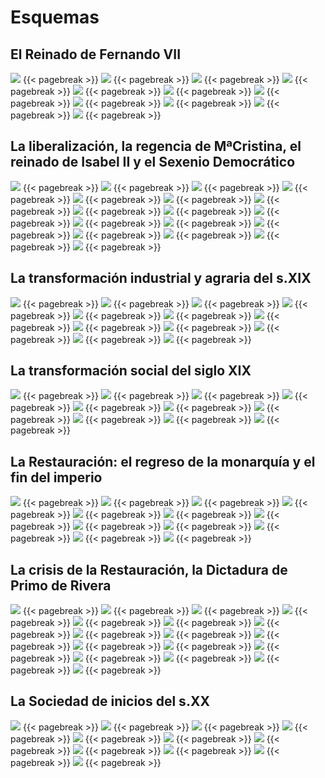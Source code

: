 # Esquemas


## El Reinado de Fernando VII

![](../pictures/Esquemas/Fernando/Esquema-00.png)  {{< pagebreak >}}
![](../pictures/Esquemas/Fernando/Esquema-01.png)  {{< pagebreak >}}
![](../pictures/Esquemas/Fernando/Esquema-02.png)  {{< pagebreak >}}
![](../pictures/Esquemas/Fernando/Esquema-03.png)  {{< pagebreak >}}
![](../pictures/Esquemas/Fernando/Esquema-04.png)  {{< pagebreak >}}
![](../pictures/Esquemas/Fernando/Esquema-05.png)  {{< pagebreak >}}
![](../pictures/Esquemas/Fernando/Esquema-06.png)  {{< pagebreak >}}
![](../pictures/Esquemas/Fernando/Esquema-07.png)  {{< pagebreak >}}
![](../pictures/Esquemas/Fernando/Esquema-08.png)  {{< pagebreak >}}
![](../pictures/Esquemas/Fernando/Esquema-10.png)  {{< pagebreak >}}
![](../pictures/Esquemas/Fernando/Esquema-11.png)  {{< pagebreak >}}


## La liberalización, la regencia de MªCristina, el reinado de Isabel II y el Sexenio Democrático

![](../pictures/Esquemas/Isabel/Esquema-12.png)  {{< pagebreak >}}
![](../pictures/Esquemas/Isabel/Esquema-13.png)  {{< pagebreak >}}
![](../pictures/Esquemas/Isabel/Esquema-14.png)  {{< pagebreak >}}
![](../pictures/Esquemas/Isabel/Esquema-15.png)  {{< pagebreak >}}
![](../pictures/Esquemas/Isabel/Esquema-16.png)  {{< pagebreak >}}
![](../pictures/Esquemas/Isabel/Esquema-17.png)  {{< pagebreak >}}
![](../pictures/Esquemas/Isabel/Esquema-18.png)  {{< pagebreak >}}
![](../pictures/Esquemas/Isabel/Esquema-19.png)  {{< pagebreak >}}
![](../pictures/Esquemas/Isabel/Esquema-20.png)  {{< pagebreak >}}
![](../pictures/Esquemas/Isabel/Esquema-21.png)  {{< pagebreak >}}
![](../pictures/Esquemas/Isabel/Esquema-22.png)  {{< pagebreak >}}
![](../pictures/Esquemas/Isabel/Esquema-23.png)  {{< pagebreak >}}
![](../pictures/Esquemas/Isabel/Esquema-24.png)  {{< pagebreak >}}
![](../pictures/Esquemas/Isabel/Esquema-25.png)  {{< pagebreak >}}
![](../pictures/Esquemas/Isabel/Esquema-26.png)  {{< pagebreak >}}
![](../pictures/Esquemas/Isabel/Esquema-28.png)  {{< pagebreak >}}
![](../pictures/Esquemas/Isabel/Esquema-29.png)  {{< pagebreak >}}

## La transformación industrial y agraria del s.XIX

![](../pictures/Esquemas/Industria/Esquema-30.png)  {{< pagebreak >}}
![](../pictures/Esquemas/Industria/Esquema-31.png)  {{< pagebreak >}}
![](../pictures/Esquemas/Industria/Esquema-32.png)  {{< pagebreak >}}
![](../pictures/Esquemas/Industria/Esquema-33.png)  {{< pagebreak >}}
![](../pictures/Esquemas/Industria/Esquema-34.png)  {{< pagebreak >}}
![](../pictures/Esquemas/Industria/Esquema-35.png)  {{< pagebreak >}}
![](../pictures/Esquemas/Industria/Esquema-36.png)  {{< pagebreak >}}
![](../pictures/Esquemas/Industria/Esquema-37.png)  {{< pagebreak >}}
![](../pictures/Esquemas/Industria/Esquema-38.png)  {{< pagebreak >}}
![](../pictures/Esquemas/Industria/Esquema-39.png)  {{< pagebreak >}}
![](../pictures/Esquemas/Industria/Esquema-40.png)  {{< pagebreak >}}
![](../pictures/Esquemas/Industria/Esquema-41.png)  {{< pagebreak >}}

## La transformación social del siglo XIX

![](../pictures/Esquemas/Sociedad/Esquema-42.png)  {{< pagebreak >}}
![](../pictures/Esquemas/Sociedad/Esquema-43.png)  {{< pagebreak >}}
![](../pictures/Esquemas/Sociedad/Esquema-44.png)  {{< pagebreak >}}
![](../pictures/Esquemas/Sociedad/Esquema-45.png)  {{< pagebreak >}}
![](../pictures/Esquemas/Sociedad/Esquema-46.png)  {{< pagebreak >}}
![](../pictures/Esquemas/Sociedad/Esquema-47.png)  {{< pagebreak >}}
![](../pictures/Esquemas/Sociedad/Esquema-48.png)  {{< pagebreak >}}
![](../pictures/Esquemas/Sociedad/Esquema-49.png)  {{< pagebreak >}}
![](../pictures/Esquemas/Sociedad/Esquema-50.png)  {{< pagebreak >}}
![](../pictures/Esquemas/Sociedad/Esquema-51.png)  {{< pagebreak >}}

## La Restauración: el regreso de la monarquía y el fin del imperio

![](../pictures/Esquemas/AlfonsoXII/Esquema-70.png)  {{< pagebreak >}}
![](../pictures/Esquemas/AlfonsoXII/Esquema-71.png)  {{< pagebreak >}}
![](../pictures/Esquemas/AlfonsoXII/Esquema-72.png)  {{< pagebreak >}}
![](../pictures/Esquemas/AlfonsoXII/Esquema-73.png)  {{< pagebreak >}}
![](../pictures/Esquemas/AlfonsoXII/Esquema-74.png)  {{< pagebreak >}}
![](../pictures/Esquemas/AlfonsoXII/Esquema-76.png)  {{< pagebreak >}}
![](../pictures/Esquemas/AlfonsoXII/Esquema-77.png)  {{< pagebreak >}}
![](../pictures/Esquemas/AlfonsoXII/Esquema-78.png)  {{< pagebreak >}}
![](../pictures/Esquemas/AlfonsoXII/Esquema-82.png)  {{< pagebreak >}}
![](../pictures/Esquemas/AlfonsoXII/Esquema-79.png)  {{< pagebreak >}}
![](../pictures/Esquemas/AlfonsoXII/Esquema-80.png)  {{< pagebreak >}}
![](../pictures/Esquemas/AlfonsoXII/Esquema-81.png)  {{< pagebreak >}}

## La crisis de la Restauración, la Dictadura de Primo de Rivera

![](../pictures/Esquemas/AlfonsoXIII/Esquema-52.png)  {{< pagebreak >}}
![](../pictures/Esquemas/AlfonsoXIII/Esquema-53.png)  {{< pagebreak >}}
![](../pictures/Esquemas/AlfonsoXIII/Esquema-54.png)  {{< pagebreak >}}
![](../pictures/Esquemas/AlfonsoXIII/Esquema-55.png)  {{< pagebreak >}}
![](../pictures/Esquemas/AlfonsoXIII/Esquema-56.png)  {{< pagebreak >}}
![](../pictures/Esquemas/AlfonsoXIII/Esquema-57.png)  {{< pagebreak >}}
![](../pictures/Esquemas/AlfonsoXIII/Esquema-58.png)  {{< pagebreak >}}
![](../pictures/Esquemas/AlfonsoXIII/Esquema-59.png)  {{< pagebreak >}}
![](../pictures/Esquemas/AlfonsoXIII/Esquema-60.png)  {{< pagebreak >}}
![](../pictures/Esquemas/AlfonsoXIII/Esquema-61.png)  {{< pagebreak >}}
![](../pictures/Esquemas/AlfonsoXIII/Esquema-62.png)  {{< pagebreak >}}
![](../pictures/Esquemas/AlfonsoXIII/Esquema-63.png)  {{< pagebreak >}}
![](../pictures/Esquemas/AlfonsoXIII/Esquema-64.png)  {{< pagebreak >}}
![](../pictures/Esquemas/AlfonsoXIII/Esquema-65.png)  {{< pagebreak >}}
![](../pictures/Esquemas/AlfonsoXIII/Esquema-66.png)  {{< pagebreak >}}
![](../pictures/Esquemas/AlfonsoXIII/Esquema-67.png)  {{< pagebreak >}}
![](../pictures/Esquemas/AlfonsoXIII/Esquema-68.png)  {{< pagebreak >}}


## La Sociedad de inicios del s.XX

![](../pictures/Esquemas/SociedadXX/Esquema-84.png)   {{< pagebreak >}}
![](../pictures/Esquemas/SociedadXX/Esquema-85.png)  {{< pagebreak >}}
![](../pictures/Esquemas/SociedadXX/Esquema-86.png)  {{< pagebreak >}}
![](../pictures/Esquemas/SociedadXX/Esquema-88.png)  {{< pagebreak >}}
![](../pictures/Esquemas/SociedadXX/Esquema-89.png)  {{< pagebreak >}}
![](../pictures/Esquemas/SociedadXX/Esquema-90.png)  {{< pagebreak >}}
![](../pictures/Esquemas/SociedadXX/Esquema-91.png)  {{< pagebreak >}}
![](../pictures/Esquemas/SociedadXX/Esquema-92.png)  {{< pagebreak >}}
![](../pictures/Esquemas/SociedadXX/Esquema-93.png)  {{< pagebreak >}}
![](../pictures/Esquemas/SociedadXX/Esquema-94.png)  {{< pagebreak >}}
![](../pictures/Esquemas/SociedadXX/Esquema-95.png)  {{< pagebreak >}}